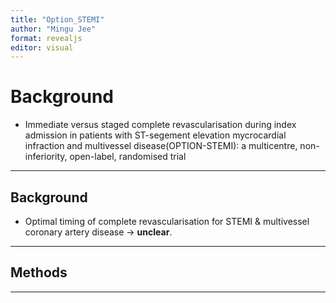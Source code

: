 ```yaml
---
title: "Option_STEMI"
author: "Mingu Jee"
format: revealjs
editor: visual
---
```


# Background

-   Immediate versus staged complete revascularisation during index admission in patients with ST-segement elevation mycrocardial infraction and multivessel disease(OPTION-STEMI): a multicentre, non-inferiority, open-label, randomised trial

---

## Background

-   Optimal timing of complete revascularisation for STEMI & multivessel coronary artery disease → **unclear**.

---

## Methods

---